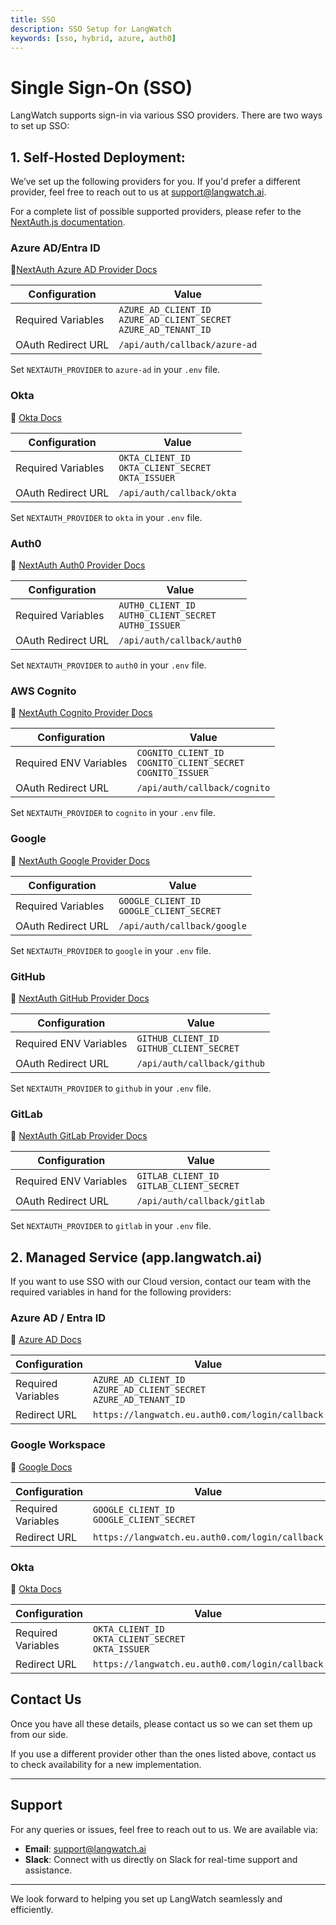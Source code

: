 ```yaml
---
title: SSO
description: SSO Setup for LangWatch
keywords: [sso, hybrid, azure, auth0]
---
```


# Single Sign-On (SSO)

LangWatch supports sign-in via various SSO providers. There are two ways to set up SSO:

## 1. **Self-Hosted Deployment**:

We’ve set up the following providers for you.
If you'd prefer a different provider, feel free to reach out to us at [support@langwatch.ai](mailto:support@langwatch.ai).

For a complete list of possible supported providers, please refer to the [NextAuth.js documentation](https://next-auth.js.org/providers).

### Azure AD/Entra ID

📄[NextAuth Azure AD Provider Docs](https://next-auth.js.org/providers/azure-ad)

| Configuration      | Value                                                                      |
| ------------------ | -------------------------------------------------------------------------- |
| Required Variables | `AZURE_AD_CLIENT_ID`<br/>`AZURE_AD_CLIENT_SECRET`<br/>`AZURE_AD_TENANT_ID` |
| OAuth Redirect URL | `/api/auth/callback/azure-ad`                                              |

Set `NEXTAUTH_PROVIDER` to `azure-ad` in your `.env` file.

### Okta

📄 [Okta Docs](https://developer.okta.com/docs/reference/api/oidc)

| Configuration      | Value                                                         |
| ------------------ | ------------------------------------------------------------- |
| Required Variables | `OKTA_CLIENT_ID`<br />`OKTA_CLIENT_SECRET`<br />`OKTA_ISSUER` |
| OAuth Redirect URL | `/api/auth/callback/okta`                                     |

Set `NEXTAUTH_PROVIDER` to `okta` in your `.env` file.

### Auth0

📄 [NextAuth Auth0 Provider Docs](https://next-auth.js.org/providers/auth0)

| Configuration      | Value                                                          |
| ------------------ | -------------------------------------------------------------- |
| Required Variables | `AUTH0_CLIENT_ID`<br/>`AUTH0_CLIENT_SECRET`<br/>`AUTH0_ISSUER` |
| OAuth Redirect URL | `/api/auth/callback/auth0`                                     |

Set `NEXTAUTH_PROVIDER` to `auth0` in your `.env` file.

### AWS Cognito

📄 [NextAuth Cognito Provider Docs](https://next-auth.js.org/providers/cognito)

| Configuration          | Value                                                                |
| ---------------------- | -------------------------------------------------------------------- |
| Required ENV Variables | `COGNITO_CLIENT_ID`<br/>`COGNITO_CLIENT_SECRET`<br/>`COGNITO_ISSUER` |
| OAuth Redirect URL     | `/api/auth/callback/cognito`                                         |

Set `NEXTAUTH_PROVIDER` to `cognito` in your `.env` file.

### Google

📄 [NextAuth Google Provider Docs](https://next-auth.js.org/providers/google)

| Configuration      | Value                                         |
| ------------------ | --------------------------------------------- |
| Required Variables | `GOOGLE_CLIENT_ID`<br/>`GOOGLE_CLIENT_SECRET` |
| OAuth Redirect URL | `/api/auth/callback/google`                   |

Set `NEXTAUTH_PROVIDER` to `google` in your `.env` file.

### GitHub

📄 [NextAuth GitHub Provider Docs](https://next-auth.js.org/providers/github)

| Configuration          | Value                                         |
| ---------------------- | --------------------------------------------- |
| Required ENV Variables | `GITHUB_CLIENT_ID`<br/>`GITHUB_CLIENT_SECRET` |
| OAuth Redirect URL     | `/api/auth/callback/github`                   |

Set `NEXTAUTH_PROVIDER` to `github` in your `.env` file.

### GitLab

📄 [NextAuth GitLab Provider Docs](https://next-auth.js.org/providers/gitlab)

| Configuration          | Value                                                                                    |
| ---------------------- | ---------------------------------------------------------------------------------------- |
| Required ENV Variables | `GITLAB_CLIENT_ID`<br/>`GITLAB_CLIENT_SECRET`                                            |
| OAuth Redirect URL     | `/api/auth/callback/gitlab`                                                              |

Set `NEXTAUTH_PROVIDER` to `gitlab` in your `.env` file.

## 2. Managed Service (app.langwatch.ai)

If you want to use SSO with our Cloud version, contact our team with the required variables in hand for the following providers:

### Azure AD / Entra ID

📄 [Azure AD Docs](https://docs.microsoft.com/en-us/azure/active-directory/develop/quickstart-register-app)

| Configuration      | Value                                                                                       |
| ------------------ | ------------------------------------------------------------------------------------------- |
| Required Variables | `AZURE_AD_CLIENT_ID`<br />`AZURE_AD_CLIENT_SECRET`<br />`AZURE_AD_TENANT_ID` |
| Redirect URL       | `https://langwatch.eu.auth0.com/login/callback`                                             |

### Google Workspace

📄 [Google Docs](https://auth0.com/docs/authenticate/identity-providers/enterprise-identity-providers/google-apps)

| Configuration      | Value                                                    |
| ------------------ | -------------------------------------------------------- |
| Required Variables | `GOOGLE_CLIENT_ID`<br />`GOOGLE_CLIENT_SECRET` |
| Redirect URL       | `https://langwatch.eu.auth0.com/login/callback`          |

### Okta

📄 [Okta Docs](https://developer.okta.com/docs/reference/api/oidc)

| Configuration      | Value                                                                        |
| ------------------ | ---------------------------------------------------------------------------- |
| Required Variables | `OKTA_CLIENT_ID`<br />`OKTA_CLIENT_SECRET`<br />`OKTA_ISSUER` |
| Redirect URL       | `https://langwatch.eu.auth0.com/login/callback`                              |

## Contact Us

Once you have all these details, please contact us so we can set them up from our side.

If you use a different provider other than the ones listed above, contact us to check availability for a new implementation.

---

## Support

For any queries or issues, feel free to reach out to us. We are available via:

- **Email**: [support@langwatch.ai](mailto:support@langwatch.ai)
- **Slack**: Connect with us directly on Slack for real-time support and assistance.

---

We look forward to helping you set up LangWatch seamlessly and efficiently.
